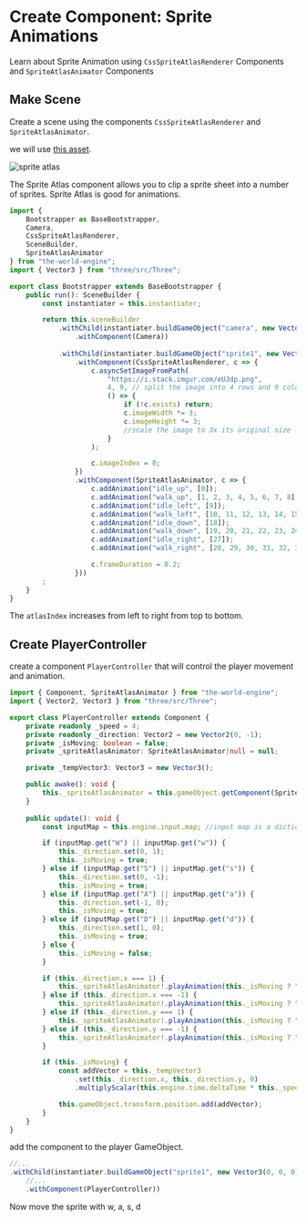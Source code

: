 
# Create Component: Sprite Animations

Learn about Sprite Animation using `CssSpriteAtlasRenderer` Components and `SpriteAtlasAnimator` Components

## Make Scene

Create a scene using the components `CssSpriteAtlasRenderer` and `SpriteAtlasAnimator`.

we will use [this asset](https://i.stack.imgur.com/eUJdp.png).

![sprite atlas](https://i.stack.imgur.com/eUJdp.png)

The Sprite Atlas component allows you to clip a sprite sheet into a number of sprites.
Sprite Atlas is good for animations.

```typescript title="./asset/Bootstrapper.ts"
import { 
    Bootstrapper as BaseBootstrapper,
    Camera,
    CssSpriteAtlasRenderer,
    SceneBuilder,
    SpriteAtlasAnimator
} from "the-world-engine";
import { Vector3 } from "three/src/Three";

export class Bootstrapper extends BaseBootstrapper {
    public run(): SceneBuilder {
        const instantiater = this.instantiater;

        return this.sceneBuilder
            .withChild(instantiater.buildGameObject("camera", new Vector3(0, 0, 10))
                .withComponent(Camera))
            
            .withChild(instantiater.buildGameObject("sprite1", new Vector3(0, 0, 0))
                .withComponent(CssSpriteAtlasRenderer, c => {
                    c.asyncSetImageFromPath(
                        "https://i.stack.imgur.com/eUJdp.png",
                        4, 9, // split the image into 4 rows and 9 columns
                        () => {
                            if (!c.exists) return;
                            c.imageWidth *= 3;
                            c.imageHeight *= 3;
                            //scale the image to 3x its original size
                        }
                    );

                    c.imageIndex = 0;
                })
                .withComponent(SpriteAtlasAnimator, c => {
                    c.addAnimation("idle_up", [0]);
                    c.addAnimation("walk_up", [1, 2, 3, 4, 5, 6, 7, 8]);
                    c.addAnimation("idle_left", [9]);
                    c.addAnimation("walk_left", [10, 11, 12, 13, 14, 15, 16, 17]);
                    c.addAnimation("idle_down", [18]);
                    c.addAnimation("walk_down", [19, 20, 21, 22, 23, 24, 25, 26]);
                    c.addAnimation("idle_right", [27]);
                    c.addAnimation("walk_right", [28, 29, 30, 31, 32, 33, 34, 35]);

                    c.frameDuration = 0.2;
                }))
        ;
    }
}
```
<DocumentGame bootstrapper={Bootstrapper1} />

The `atlasIndex` increases from left to right from top to bottom.

## Create PlayerController

create a component `PlayerController` that will control the player movement and animation.

```typescript title="./asset/script/PlayerController.ts"
import { Component, SpriteAtlasAnimator } from "the-world-engine";
import { Vector2, Vector3 } from "three/src/Three";

export class PlayerController extends Component {
    private readonly _speed = 4;
    private readonly _direction: Vector2 = new Vector2(0, -1);
    private _isMoving: boolean = false;
    private _spriteAtlasAnimator: SpriteAtlasAnimator|null = null;

    private _tempVector3: Vector3 = new Vector3();

    public awake(): void {
        this._spriteAtlasAnimator = this.gameObject.getComponent(SpriteAtlasAnimator);
    }
    
    public update(): void {
        const inputMap = this.engine.input.map; //input map is a dictionary of keyboard inputs

        if (inputMap.get("W") || inputMap.get("w")) {
            this._direction.set(0, 1);
            this._isMoving = true;
        } else if (inputMap.get("S") || inputMap.get("s")) {
            this._direction.set(0, -1);
            this._isMoving = true;
        } else if (inputMap.get("A") || inputMap.get("a")) {
            this._direction.set(-1, 0);
            this._isMoving = true;
        } else if (inputMap.get("D") || inputMap.get("d")) {
            this._direction.set(1, 0);
            this._isMoving = true;
        } else {
            this._isMoving = false;
        }

        if (this._direction.x === 1) {
            this._spriteAtlasAnimator!.playAnimation(this._isMoving ? "walk_right" : "idle_right");
        } else if (this._direction.x === -1) {
            this._spriteAtlasAnimator!.playAnimation(this._isMoving ? "walk_left" : "idle_left");
        } else if (this._direction.y === 1) {
            this._spriteAtlasAnimator!.playAnimation(this._isMoving ? "walk_up" : "idle_up");
        } else if (this._direction.y === -1) {
            this._spriteAtlasAnimator!.playAnimation(this._isMoving ? "walk_down" : "idle_down");
        }

        if (this._isMoving) {
            const addVector = this._tempVector3
                .set(this._direction.x, this._direction.y, 0)
                .multiplyScalar(this.engine.time.deltaTime * this._speed);

            this.gameObject.transform.position.add(addVector);
        }
    }
}
```

add the component to the player GameObject.

```typescript title="./asset/Bootstrapper.ts"
//...
.withChild(instantiater.buildGameObject("sprite1", new Vector3(0, 0, 0))
    //...
    .withComponent(PlayerController))
```

<DocumentGame bootstrapper={Bootstrapper2} handleEvents={true} />
Now move the sprite with w, a, s, d
